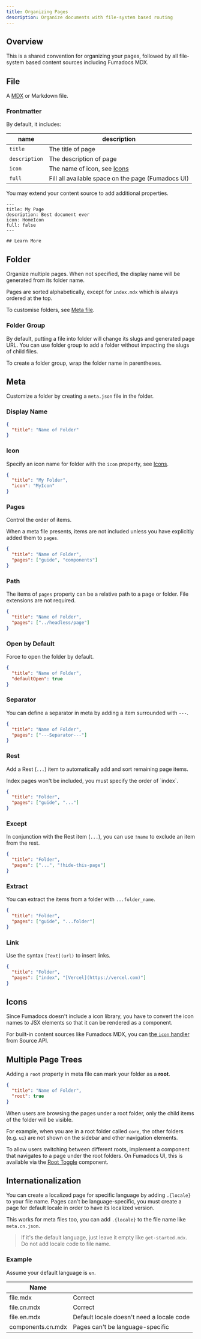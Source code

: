 ```yaml
---
title: Organizing Pages
description: Organize documents with file-system based routing
---
```



## Overview

This is a shared convention for organizing your pages, followed by all file-system based content sources including Fumadocs MDX.

## File

A [MDX](https://mdxjs.com) or Markdown file.

### Frontmatter

By default, it includes:

| name          | description                                        |
| ------------- | -------------------------------------------------- |
| `title`       | The title of page                                  |
| `description` | The description of page                            |
| `icon`        | The name of icon, see [Icons](#icons)              |
| `full`        | Fill all available space on the page (Fumadocs UI) |

You may extend your content source to add additional properties.

```mdx
---
title: My Page
description: Best document ever
icon: HomeIcon
full: false
---

## Learn More
```

## Folder

Organize multiple pages. When not specified, the display name will be generated from its folder name.

Pages are sorted alphabetically, except for `index.mdx` which is always ordered at the top.

To customise folders, see [Meta file](#meta).

### Folder Group

By default, putting a file into folder will change its slugs and generated page URL.
You can use folder group to add a folder without impacting the slugs of child files.

To create a folder group, wrap the folder name in parentheses.

<Files>
  <Folder name="(group-name)" defaultOpen>
    <File name="file.mdx" />
  </Folder>
</Files>

## Meta

Customize a folder by creating a `meta.json` file in the folder.

### Display Name

```json
{
  "title": "Name of Folder"
}
```

### Icon

Specify an icon name for folder with the `icon` property, see [Icons](#icons).

```json title="meta.json"
{
  "title": "My Folder",
  "icon": "MyIcon"
}
```

### Pages

Control the order of items.

When a meta file presents, items are not included unless you have explicitly added them to `pages`.

```json
{
  "title": "Name of Folder",
  "pages": ["guide", "components"]
}
```

<Files>
  <File name="meta.json" />
  <File name="guide.mdx" />
  <File name="components.mdx" />
</Files>

### Path

The items of `pages` property can be a relative path to a page or folder. File extensions are not required.

```json
{
  "title": "Name of Folder",
  "pages": ["../headless/page"]
}
```

### Open by Default

Force to open the folder by default.

```json title="meta.json"
{
  "title": "Name of Folder",
  "defaultOpen": true
}
```

### Separator

You can define a separator in meta by adding a item surrounded with `---`.

```json
{
  "title": "Name of Folder",
  "pages": ["---Separator---"]
}
```

### Rest

Add a Rest (`...`) item to automatically add and sort remaining page items.

<Callout title="Note">
  Index pages won't be included, you must specify the order of `index`.
</Callout>

```json
{
  "title": "Folder",
  "pages": ["guide", "..."]
}
```

### Except

In conjunction with the Rest item (`...`), you can use `!name` to exclude an item from the rest.

```json
{
  "title": "Folder",
  "pages": ["...", "!hide-this-page"]
}
```

### Extract

You can extract the items from a folder with `...folder_name`.

```json
{
  "title": "Folder",
  "pages": ["guide", "...folder"]
}
```

### Link

Use the syntax `[Text](url)` to insert links.

```json
{
  "title": "Folder",
  "pages": ["index", "[Vercel](https://vercel.com)"]
}
```

## Icons

Since Fumadocs doesn't include a icon library, you have to convert the icon names to JSX elements so that it can be rendered as a component.

For built-in content sources like Fumadocs MDX, you can [the `icon` handler](/docs/headless/source-api#icons) from Source API.

## Multiple Page Trees

Adding a `root` property in meta file can mark your folder as a **root**.

```json title="meta.json"
{
  "title": "Name of Folder",
  "root": true
}
```

When users are browsing the pages under a root folder, only the child items of the folder will be visible.

For example, when you are in a root folder called `core`, the other folders (e.g. `ui`) are not shown on the sidebar and other navigation elements.

<Files>
  <Folder name="core" defaultOpen>
    <File name="Current Page" className="!text-primary !bg-primary/10" />
    <File name="Other Pages" />
  </Folder>
  <Folder name="ui" className="opacity-50" disabled defaultOpen>
    <File name="Invisible Page" />
  </Folder>
</Files>

To allow users switching between different roots, implement a component that navigates to a page under the root folders.
On Fumadocs UI, this is available via the [Root Toggle](/docs/ui/components/root-toggle) component.

## Internationalization

You can create a localized page for specific language by adding `.{locale}` to your file name. Pages can't be language-specific, you must create a page for default
locale in order to have its localized version.

This works for meta files too, you can add `.{locale}` to the file name like `meta.cn.json`.

> If it's the default language, just leave it empty like `get-started.mdx`. Do
> not add locale code to file name.

### Example

Assume your default language is `en`.

| Name              |                                           |
| ----------------- | ----------------------------------------- |
| file.mdx          | Correct                                   |
| file.cn.mdx       | Correct                                   |
| file.en.mdx       | Default locale doesn't need a locale code |
| components.cn.mdx | Pages can't be language-specific          |

